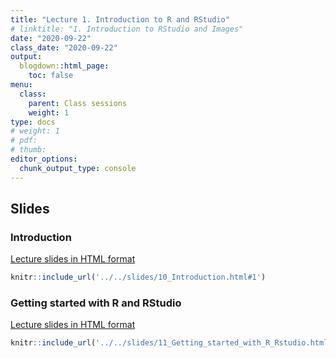 ```yaml
---
title: "Lecture 1. Introduction to R and RStudio"
# linktitle: "1. Introduction to RStudio and Images"
date: "2020-09-22"
class_date: "2020-09-22"
output:
  blogdown::html_page:
    toc: false
menu:
  class:
    parent: Class sessions
    weight: 1
type: docs
# weight: 1 
# pdf: 
# thumb: 
editor_options: 
  chunk_output_type: console
---
```


## Slides

### Introduction

<a href="../../slides/10_Introduction.html#1" target="_blank">Lecture slides in HTML format</a>

```r
knitr::include_url('../../slides/10_Introduction.html#1')
```

### Getting started with R and RStudio

<a href="../../slides/11_Getting_started_with_R_Rstudio.html#1" target="_blank">Lecture slides in HTML format</a>

```r
knitr::include_url('../../slides/11_Getting_started_with_R_Rstudio.html#1')
```

